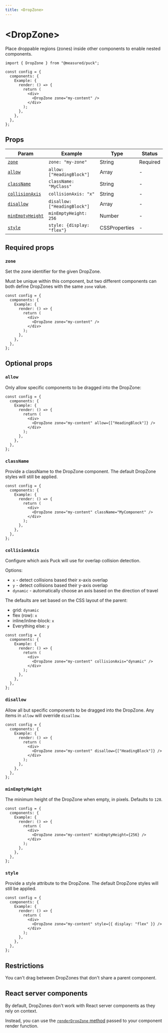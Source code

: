 ```yaml
---
title: <DropZone>
---
```


# \<DropZone\>

Place droppable regions (zones) inside other components to enable nested components.

```tsx {1,9} copy
import { DropZone } from "@measured/puck";

const config = {
  components: {
    Example: {
      render: () => {
        return (
          <div>
            <DropZone zone="my-content" />
          </div>
        );
      },
    },
  },
};
```

## Props

| Param                               | Example                      | Type          | Status   |
| ----------------------------------- | ---------------------------- | ------------- | -------- |
| [`zone`](#zone)                     | `zone: "my-zone"`            | String        | Required |
| [`allow`](#allow)                   | `allow: ["HeadingBlock"]`    | Array         | -        |
| [`className`](#className)           | `className: "MyClass"`       | String        | -        |
| [`collisionAxis`](#collisionAxis)   | `collisionAxis: "x"`         | String        | -        |
| [`disallow`](#disallow)             | `disallow: ["HeadingBlock"]` | Array         | -        |
| [`minEmptyHeight`](#minEmptyHeight) | `minEmptyHeight: 256`        | Number        | -        |
| [`style`](#style)                   | `style: {display: "flex"}`   | CSSProperties | -        |

## Required props

### `zone`

Set the zone identifier for the given DropZone.

Must be unique within this component, but two different components can both define DropZones with the same `zone` value.

```tsx /zone="my-content"/ copy
const config = {
  components: {
    Example: {
      render: () => {
        return (
          <div>
            <DropZone zone="my-content" />
          </div>
        );
      },
    },
  },
};
```

## Optional props

### `allow`

Only allow specific components to be dragged into the DropZone:

```tsx copy {7}
const config = {
  components: {
    Example: {
      render: () => {
        return (
          <div>
            <DropZone zone="my-content" allow={["HeadingBlock"]} />
          </div>
        );
      },
    },
  },
};
```

### `className`

Provide a className to the DropZone component. The default DropZone styles will still be applied.

```tsx copy {7}
const config = {
  components: {
    Example: {
      render: () => {
        return (
          <div>
            <DropZone zone="my-content" className="MyComponent" />
          </div>
        );
      },
    },
  },
};
```

### `collisionAxis`

Configure which axis Puck will use for overlap collision detection.

Options:

- `x` - detect collisions based their x-axis overlap
- `y` - detect collisions based their y-axis overlap
- `dynamic` - automatically choose an axis based on the direction of travel

The defaults are set based on the CSS layout of the parent:

- grid: `dynamic`
- flex (row): `x`
- inline/inline-block: `x`
- Everything else: `y`

```tsx copy {7}
const config = {
  components: {
    Example: {
      render: () => {
        return (
          <div>
            <DropZone zone="my-content" collisionAxis="dynamic" />
          </div>
        );
      },
    },
  },
};
```

### `disallow`

Allow all but specific components to be dragged into the DropZone. Any items in `allow` will override `disallow`.

```tsx copy {7}
const config = {
  components: {
    Example: {
      render: () => {
        return (
          <div>
            <DropZone zone="my-content" disallow={["HeadingBlock"]} />
          </div>
        );
      },
    },
  },
};
```

### `minEmptyHeight`

The minimum height of the DropZone when empty, in pixels. Defaults to `128`.

```tsx copy {7}
const config = {
  components: {
    Example: {
      render: () => {
        return (
          <div>
            <DropZone zone="my-content" minEmptyHeight={256} />
          </div>
        );
      },
    },
  },
};
```

### `style`

Provide a style attribute to the DropZone. The default DropZone styles will still be applied.

```tsx copy {7}
const config = {
  components: {
    Example: {
      render: () => {
        return (
          <div>
            <DropZone zone="my-content" style={{ display: "flex" }} />
          </div>
        );
      },
    },
  },
};
```

## Restrictions

You can't drag between DropZones that don't share a parent component.

## React server components

By default, DropZones don't work with React server components as they rely on context.

Instead, you can use the [`renderDropZone` method](/docs/api-reference/configuration/component-config#propspuckrenderdropzone) passed to your component render function.
